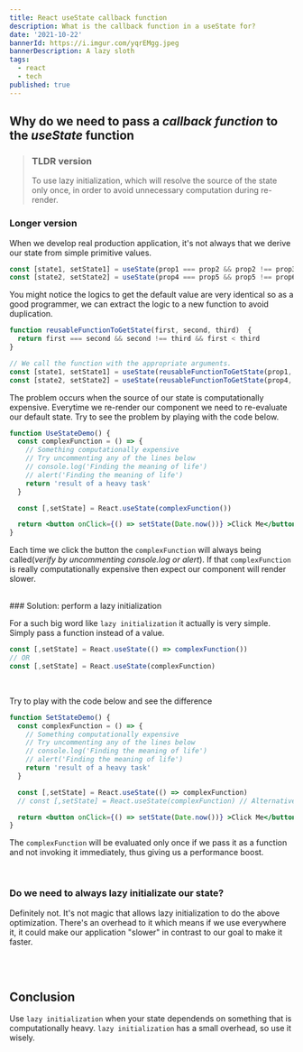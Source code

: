 ```yaml
---
title: React useState callback function
description: What is the callback function in a useState for?
date: '2021-10-22'
bannerId: https://i.imgur.com/yqrEMgg.jpeg
bannerDescription: A lazy sloth
tags:
  - react
  - tech
published: true
---
```


## Why do we need to pass a _callback function_ to the _useState_ function

>### TLDR version
> To use lazy initialization, which will resolve the source of the state only once,
in order to avoid unnecessary computation during re-render.


### Longer version

When we develop real production application, it's not always that we derive our state from simple primitive values.

```jsx
const [state1, setState1] = useState(prop1 === prop2 && prop2 !== prop3 && prop1 < prop3)
const [state2, setState2] = useState(prop4 === prop5 && prop5 !== prop6 && prop4 < prop6)
```

You might notice the logics to get the default value are very identical so as a good programmer,
we can extract the logic to a new function to avoid duplication.
```jsx
function reusableFunctionToGetState(first, second, third)  {
  return first === second && second !== third && first < third
}

// We call the function with the appropriate arguments. 
const [state1, setState1] = useState(reusableFunctionToGetState(prop1, prop2, prop3));
const [state2, setState2] = useState(reusableFunctionToGetState(prop4, prop5, prop6));
```

The problem occurs when the source of our state is computationally expensive.
Everytime we re-render our component we need to re-evaluate our default state.
Try to see the problem by playing with the code below.

```jsx live
function UseStateDemo() {
  const complexFunction = () => {
    // Something computationally expensive
    // Try uncommenting any of the lines below
    // console.log('Finding the meaning of life')
    // alert('Finding the meaning of life')
    return 'result of a heavy task'
  }

  const [,setState] = React.useState(complexFunction())

  return <button onClick={() => setState(Date.now())} >Click Me</button>
}
```

Each time we click the button the `complexFunction` will always being called(_verify by uncommenting console.log or alert_).
If that `complexFunction` is really computationally expensive then expect our component will render slower.

<br />
### Solution: perform a lazy initialization

For a such big word like `lazy initialization` it actually is very simple. Simply pass a function instead of a value.
```jsx
const [,setState] = React.useState(() => complexFunction())
// OR
const [,setState] = React.useState(complexFunction)
```

<br />

Try to play with the code below and see the difference
```jsx live
function SetStateDemo() {
  const complexFunction = () => {
    // Something computationally expensive
    // Try uncommenting any of the lines below
    // console.log('Finding the meaning of life')
    // alert('Finding the meaning of life')
    return 'result of a heavy task'
  }

  const [,setState] = React.useState(() => complexFunction)
  // const [,setState] = React.useState(complexFunction) // Alternatively

  return <button onClick={() => setState(Date.now())} >Click Me</button>
}
```

The `complexFunction` will be evaluated only once if we pass it as a function
and not invoking it immediately, thus giving us a performance boost.

<br />

### Do we need to always lazy initializate our state?
Definitely not. It's not magic that allows lazy initialization to do the above optimization.
There's an overhead to it which means if we use everywhere it,
it could make our application "slower" in contrast to our goal to make it faster.

<br />
<br />

## Conclusion
Use `lazy initialization` when your state dependends on something that is computationally heavy.
`lazy initialization` has a small overhead, so use it wisely.
